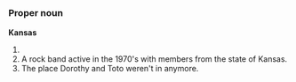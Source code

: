 =={{en}}==

===Proper noun===
'''Kansas'''

# {{USstate}}
# A rock band active in the 1970's <!-- And 1980's? -->with members from the state of Kansas.
# The place Dorothy and Toto weren't in anymore.

{{wikipedia}}